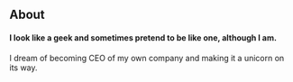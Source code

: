 ## About 

#### I look like a geek and sometimes pretend to be like one, although I am.
I dream of becoming CEO of my own company and making it a unicorn on its way.